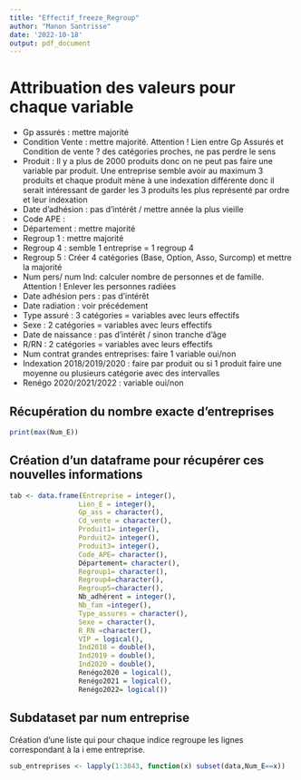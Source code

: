 ```yaml
---
title: "Effectif_freeze_Regroup"
author: "Manon Santrisse"
date: '2022-10-18'
output: pdf_document
---
```










# Attribuation des valeurs pour chaque variable

- Gp assurés : mettre majorité
- Condition Vente : mettre majorité. Attention ! Lien entre Gp Assurés et Condition de vente ? des catégories proches, ne pas perdre le sens
- Produit : Il y a plus de 2000 produits donc on ne peut pas faire une variable par produit. Une entreprise semble avoir au maximum 3 produits et chaque produit mène à une indexation différente donc il serait intéressant de garder les 3 produits les plus représenté par ordre et leur indexation
- Date d'adhésion : pas d'intérêt / mettre année la plus vieille
- Code APE :
- Département : mettre majorité
- Regroup 1 : mettre majorité
- Regroup 4 : semble 1 entreprise = 1 regroup 4
- Regroup 5 : Créer 4 catégories (Base, Option, Asso, Surcomp) et mettre la majorité
- Num pers/ num Ind: calculer nombre de personnes et de famille. Attention ! Enlever les personnes radiées
- Date adhésion pers : pas d'intérêt
- Date radiation : voir précédement
- Type assuré : 3 catégories = variables avec leurs effectifs
- Sexe : 2 catégories = variables avec leurs effectifs
- Date de naissance : pas d'intérêt / sinon tranche d'âge
- R/RN : 2 catégories = variables avec leurs effectifs
- Num contrat grandes entreprises: faire 1 variable oui/non
- Indexation 2018/2019/2020 : faire par produit ou si 1 produit faire une moyenne ou plusieurs catégorie avec des intervalles
- Renégo 2020/2021/2022 : variable oui/non


## Récupération du nombre exacte d'entreprises
```r
print(max(Num_E))

```


## Création d'un dataframe pour récupérer ces nouvelles informations

```r
tab <- data.frame(Entreprise = integer(),
                 Lien_E = integer(),
                 Gp_ass = character(),
                 Cd_vente = character(),
                 Produit1= integer(),
                 Porduit2= integer(),
                 Produit3= integer(),
                 Code_APE= character(),
                 Département= character(),
                 Regroup1= character(),
                 Regroup4=character(),
                 Regroup5=character(),
                 Nb_adhérent = integer(),
                 Nb_fam =integer(),
                 Type_assures = character(),
                 Sexe = character(),
                 R_RN =character(),
                 VIP = logical(),
                 Ind2018 = double(),
                 Ind2019 = double(),
                 Ind2020 = double(),
                 Renégo2020 = logical(),
                 Renégo2021 = logical(),
                 Renégo2022= logical())

```                 
                 
                 
## Subdataset par num entreprise
Création d'une liste qui pour chaque indice regroupe les lignes correspondant à la i eme entreprise.

```r
sub_entreprises <- lapply(1:3843, function(x) subset(data,Num_E==x)) 

```






























